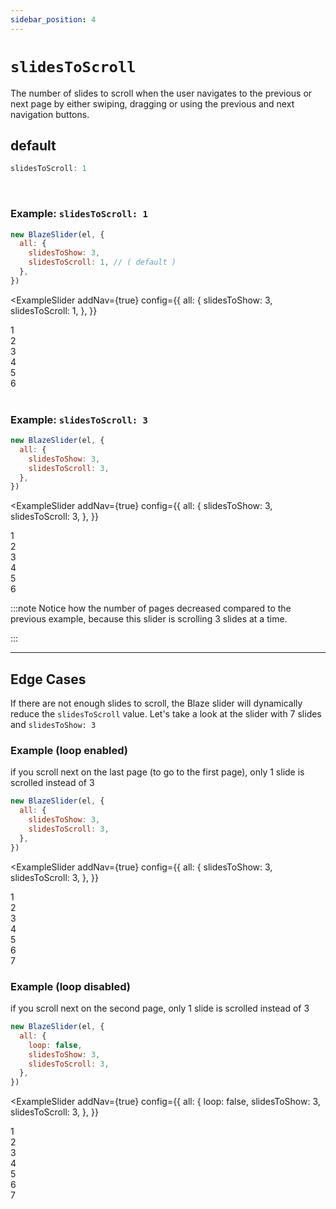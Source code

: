 ```yaml
---
sidebar_position: 4
---
```



# `slidesToScroll`

The number of slides to scroll when the user navigates to the previous or next page by either swiping, dragging or using the previous and next navigation buttons.

## default

```typescript
slidesToScroll: 1
```

<br />

### Example: `slidesToScroll: 1`

```javascript
new BlazeSlider(el, {
  all: {
    slidesToShow: 3,
    slidesToScroll: 1, // ( default )
  },
})
```

<ExampleSlider
  addNav={true}
  config={{
    all: {
      slidesToShow: 3,
      slidesToScroll: 1,
    },
  }}
>
  <div> 1 </div>
  <div> 2 </div>
  <div> 3 </div>
  <div> 4 </div>
  <div> 5 </div>
  <div> 6 </div>
</ExampleSlider>

<br />

### Example: `slidesToScroll: 3`

```javascript
new BlazeSlider(el, {
  all: {
    slidesToShow: 3,
    slidesToScroll: 3,
  },
})
```

<ExampleSlider
  addNav={true}
  config={{
    all: {
      slidesToShow: 3,
      slidesToScroll: 3,
    },
  }}
>
  <div> 1 </div>
  <div> 2 </div>
  <div> 3 </div>
  <div> 4 </div>
  <div> 5 </div>
  <div> 6 </div>
</ExampleSlider>

:::note
Notice how the number of pages decreased compared to the previous example, because this slider is scrolling 3 slides at a time.

:::

<hr />

## Edge Cases

If there are not enough slides to scroll, the Blaze slider will dynamically reduce the `slidesToScroll` value.
Let's take a look at the slider with 7 slides and `slidesToShow: 3`

### Example (loop enabled)

if you scroll next on the last page (to go to the first page), only 1 slide is scrolled instead of 3

```javascript
new BlazeSlider(el, {
  all: {
    slidesToShow: 3,
    slidesToScroll: 3,
  },
})
```

<ExampleSlider
  addNav={true}
  config={{
    all: {
      slidesToShow: 3,
      slidesToScroll: 3,
    },
  }}
>
  <div> 1 </div>
  <div> 2 </div>
  <div> 3 </div>
  <div> 4 </div>
  <div> 5 </div>
  <div> 6 </div>
  <div> 7 </div>
</ExampleSlider>

### Example (loop disabled)

if you scroll next on the second page, only 1 slide is scrolled instead of 3

```javascript
new BlazeSlider(el, {
  all: {
    loop: false,
    slidesToShow: 3,
    slidesToScroll: 3,
  },
})
```

<ExampleSlider
  addNav={true}
  config={{
    all: {
      loop: false,
      slidesToShow: 3,
      slidesToScroll: 3,
    },
  }}
>
  <div> 1 </div>
  <div> 2 </div>
  <div> 3 </div>
  <div> 4 </div>
  <div> 5 </div>
  <div> 6 </div>
  <div> 7 </div>
</ExampleSlider>
